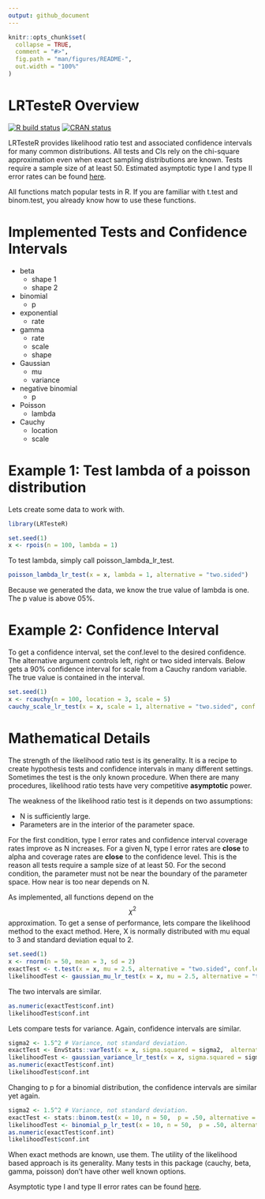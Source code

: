```yaml
---
output: github_document
---
```


<!-- README.md is generated from README.Rmd. Please edit that file -->

```r
knitr::opts_chunk$set(
  collapse = TRUE,
  comment = "#>",
  fig.path = "man/figures/README-",
  out.width = "100%"
)
```
# LRTesteR Overview
<!-- badges: start -->
[![R build status](https://github.com/gmcmacran/LRTesteR/workflows/R-CMD-check/badge.svg)](https://github.com/gmcmacran/LRTesteR/actions)
[![CRAN status](https://www.r-pkg.org/badges/version/LRTesteR)](https://cran.r-project.org/package=LRTesteR)
<!-- badges: end -->

LRTesteR provides likelihood ratio test and associated confidence intervals for many common distributions. All tests and CIs rely on the chi-square approximation even when exact sampling distributions are known. Tests require a sample size of at least 50. Estimated asymptotic type I and type II error rates can be found [here](https://github.com/gmcmacran/TypeOneTypeTwoSim).

All functions match popular tests in R. If you are familiar with t.test and binom.test, you already know how to use these functions.

# Implemented Tests and Confidence Intervals

* beta
  + shape 1
  + shape 2

* binomial
  + p
  
* exponential
  + rate
  
* gamma
  + rate
  + scale
  + shape
  
* Gaussian
  + mu
  + variance
  
* negative binomial
  + p
  
* Poisson
  + lambda

* Cauchy
  + location
  + scale

# Example 1: Test lambda of a poisson distribution

Lets create some data to work with.

```r
library(LRTesteR)

set.seed(1)
x <- rpois(n = 100, lambda = 1)
```

To test lambda, simply call poisson_lambda_lr_test.
```r
poisson_lambda_lr_test(x = x, lambda = 1, alternative = "two.sided")
```
Because we generated the data, we know the true value of lambda is one. The p value is above 05%.

# Example 2: Confidence Interval

To get a confidence interval, set the conf.level to the desired confidence. The alternative argument controls left, right or two sided intervals. Below gets a 90% confidence interval for scale from a Cauchy random variable. The true value is contained in the interval.

```r
set.seed(1)
x <- rcauchy(n = 100, location = 3, scale = 5)
cauchy_scale_lr_test(x = x, scale = 1, alternative = "two.sided", conf.level = .90)
```

# Mathematical Details

The strength of the likelihood ratio test is its generality. It is a recipe to create hypothesis tests and confidence intervals in many different settings. Sometimes the test is the only known procedure. When there are many procedures, likelihood ratio tests have very competitive **asymptotic** power.

The weakness of the likelihood ratio test is it depends on two assumptions:

* N is sufficiently large.
* Parameters are in the interior of the parameter space.

For the first condition, type I error rates and confidence interval coverage rates improve as N increases. For a given N, type I error rates are **close** to alpha and coverage rates are **close** to the confidence level. This is the reason all tests require a sample size of at least 50. For the second condition, the parameter must not be near the boundary of the parameter space. How near is too near depends on N.

As implemented, all functions depend on the $$\chi^2$$ approximation. To get a sense of performance, lets compare the likelihood method to the exact method. Here, X is normally distributed with mu equal to 3 and standard deviation equal to 2.

```r
set.seed(1)
x <- rnorm(n = 50, mean = 3, sd = 2)
exactTest <- t.test(x = x, mu = 2.5, alternative = "two.sided", conf.level = .95)
likelihoodTest <- gaussian_mu_lr_test(x = x, mu = 2.5, alternative = "two.sided", conf.level = .95)
```

The two intervals are similar.
```r
as.numeric(exactTest$conf.int)
likelihoodTest$conf.int
```

Lets compare tests for variance. Again, confidence intervals are similar.
```r
sigma2 <- 1.5^2 # Variance, not standard deviation.
exactTest <- EnvStats::varTest(x = x, sigma.squared = sigma2,  alternative = "two.sided", conf.level = .95)
likelihoodTest <- gaussian_variance_lr_test(x = x, sigma.squared = sigma2, alternative = "two.sided", conf.level = .95)
as.numeric(exactTest$conf.int)
likelihoodTest$conf.int
```

Changing to p for a binomial distribution, the confidence intervals are similar yet again. 
```r
sigma2 <- 1.5^2 # Variance, not standard deviation.
exactTest <- stats::binom.test(x = 10, n = 50,  p = .50, alternative = "two.sided", conf.level = .95)
likelihoodTest <- binomial_p_lr_test(x = 10, n = 50,  p = .50, alternative = "two.sided", conf.level = .95)
as.numeric(exactTest$conf.int)
likelihoodTest$conf.int
```

When exact methods are known, use them. The utility of the likelihood based approach is its generality. Many tests in this package (cauchy, beta, gamma, poisson) don't have other well known options.

Asymptotic type I and type II error rates can be found [here](https://github.com/gmcmacran/TypeOneTypeTwoSim).
